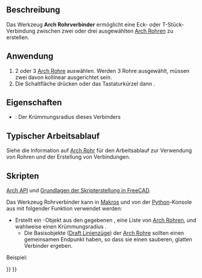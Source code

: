 <languages/>

{{Docnav/de
|[[Arch_Pipe/de|Rohr]]
|[[Arch_Stairs/de|Treppe]]
|[[BIM_Workbench/de|BIM]]
|IconL=Arch_Pipe.svg
|IconR=Arch_Stairs.png
|IconC=Workbench_BIM.svg
}}

{{GuiCommand/de
|Name=Arch PipeConnector
|Name/de=Arch Rohrverbinder
|MenuLocation=3D/BIM → Verbinder
|Workbenches=[[BIM_Workbench/de|BIM]]
|Shortcut={{KEY|P}} {{KEY|C}}
|Version=0.17
|SeeAlso=
}}

<span id="Description"></span>
== Beschreibung == 

Das Werkzeug '''Arch Rohrverbinder''' ermöglicht eine Eck- oder T-Stück-Verbindung zwischen zwei oder drei ausgewählten [[Arch_Pipe/de|Arch Rohren]] zu erstellen.

<span id="Usage"></span>
==Anwendung==

# 2 oder 3 [[Arch_Pipe/de|Arch Rohre]] auswählen. Werden 3 Rohre ausgewählt, müssen zwei davon kollinear ausgerichtet sein.
# Die Schaltfläche {{Button|[[Image:Arch_PipeConnector.svg|16px]] [[Arch_PipeConnector/de|Verbinder]]}} drücken oder das Tastaturkürzel {{KEY|P}} dann {{KEY|C}}.

<span id="Properties"></span>
== Eigenschaften ==

* {{PropertyData|Radius}}: Der Krümmungsradius dieses Verbinders

<span id="Typical_workflow"></span>
== Typischer Arbeitsablauf ==

Siehe die Information auf [[Arch_Pipe/de|Arch Rohr]] für den Arbeitsablauf zur Verwendung von Rohren und der Erstellung von Verbindungen.

<span id="Scripting"></span>
==Skripten==

{{Emphasis|Siehe auch:}} [[Arch_API/de|Arch API]] und [[FreeCAD_Scripting_Basics/de|Grundlagen der Skripterstellung in FreeCAD]].

Das Werkzeug Rohrverbinder kann in [[Macros/de|Makros]] und von der [[Python/de|Python]]-Konsole aus mit folgender Funktion verwendet werden:

{{Code|code=
Connector = makePipeConnector(pipes, radius=0, name="Connector")
}}

* Erstellt ein {{incode|Connector}}-Objekt aus den gegebenen {{incode|pipes}}, eine Liste von [[Arch_Pipe/de|Arch Rohren]], und wahlweise einen Krümmungsradius {{incode|radius}}.
** Die Basisobjekte ([[Draft_Wire/de|Draft Linienzüge]]) der [[Arch_Pipe/de|Arch Rohre]] sollten einen gemeinsamen Endpunkt haben, so dass sie einen sauberen, glatten Verbinder ergeben.

Beispiel:

{{Code|code=
import FreeCAD, Draft, Arch

p1 = FreeCAD.Vector(-1000, 0, 0)
p2 = FreeCAD.Vector(-2000, 0, 0)
p3 = FreeCAD.Vector(-2000, 0, 0)
p4 = FreeCAD.Vector(-2000, -1000, 0)
p5 = FreeCAD.Vector(-2000, -1000, 0)
p6 = FreeCAD.Vector(-4000, -1000, 0)
Line1 = Draft.makeWire([p1, p2])
Line2 = Draft.makeWire([p3, p4])
Line3 = Draft.makeWire([p5, p6])

Pipe1 = Arch.makePipe(Line1, 150)
Pipe2 = Arch.makePipe(Line2, 150)
Pipe3 = Arch.makePipe(Line3, 150)
FreeCAD.ActiveDocument.recompute()

Conn = Arch.makePipeConnector([Pipe1, Pipe2])
Conn2 = Arch.makePipeConnector([Pipe2, Pipe3])
FreeCAD.ActiveDocument.recompute()

Line4 = Draft.move(Line1, FreeCAD.Vector(-500, 1000, 0), copy=True)
Line5 = Draft.move(Line2, FreeCAD.Vector(-500, 1000, 0), copy=True)
Pipe4 = Arch.makePipe(Line4, 100)
Pipe5 = Arch.makePipe(Line5, 100)
FreeCAD.ActiveDocument.recompute()

Conn3 = Arch.makePipeConnector([Pipe4, Pipe5], radius=400)
FreeCAD.ActiveDocument.recompute()
}}


{{Docnav/de
|[[Arch_Pipe/de|Rohr]]
|[[Arch_Stairs/de|Treppe]]
|[[BIM_Workbench/de|BIM]]
|IconL=Arch_Pipe.svg
|IconR=Arch_Stairs.png
|IconC=Workbench_BIM.svg
}}

{{BIM_Tools_navi{{#translation:}}}}
{{Userdocnavi{{#translation:}}}}